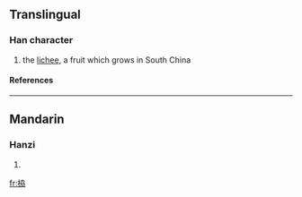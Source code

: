 ==Translingual==
===Han character===
{{Han char|rn=75|rad=木|as=06|sn=10|four=|canj=木大尸尸 (DKSS)}}
# the [[lichee]], a fruit which grows in South China
====References====
{{Han ref|kx=0522.150|dkj=14702|hdz=21208.070|uh=681B|ud=26651}}

----
==Mandarin==
===Hanzi===
{{cmn-hanzi|pin=[[lì]] ([[li4]])|wg=li<sup>4</sup>}}
# {{defn|Mandarin}}

[[fr:栛]]